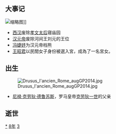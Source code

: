 {{yearTOC|-38|西汉'''[[建昭|建昭]]元年'''}}

== 大事记 ==
[[File:Jieyu_Fighting_against_Bear_by_Jin_Tingbiao.jpg|缩略图]]]]
*[[西汉|西汉]]废除[[薄姬|孝文太后]]寝庙园
*[[汉元帝|汉元帝]]废除河间王刘元的王位
*[[馮媛|冯婕妤]]为汉元帝档熊
*[[王昭君|王昭君]]以民間女子身份被選入宮，成為了一名宮女。

== 出生 ==
[[File:Drusus_l'ancien_Rome_augGP2014.jpg|left]]
* [[尼禄·克劳狄·德鲁苏斯|尼禄·克劳狄·德鲁苏斯]]，罗马皇帝[[克劳狄一世|克劳狄一世]]的父亲
== 逝世 ==
{{Wikisource year mention}}

[[Category:前38年|*]]
[[Category:前30年代|8年]]
[[Category:前1世纪各年|3]]
